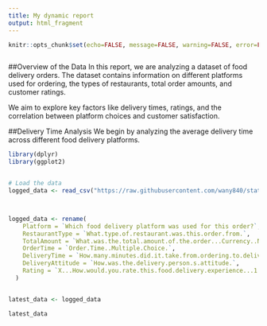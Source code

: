 ```yaml
---
title: My dynamic report
output: html_fragment
---
```


```r
knitr::opts_chunk$set(echo=FALSE, message=FALSE, warning=FALSE, error=FALSE)


```

```css


```


##Overview of the Data
In this report, we are analyzing a dataset of food delivery orders. The dataset contains information on different platforms used for ordering, the types of restaurants, total order amounts, and customer ratings.

We aim to explore key factors like delivery times, ratings, and the correlation between platform choices and customer satisfaction.

##Delivery Time Analysis
We begin by analyzing the average delivery time across different food delivery platforms.




```r
library(dplyr)
library(ggplot2)


# Load the data
logged_data <- read_csv("https://raw.githubusercontent.com/wany840/stats220/main/foodsurvey.csv")



logged_data <- rename(
    Platform = `Which food delivery platform was used for this order?`,
    RestaurantType = `What.type.of.restaurant.was.this.order.from.`,
    TotalAmount = `What.was.the.total.amount.of.the.order...Currency..NZD.`,
    OrderTime = `Order.Time..Multiple.Choice.`,
    DeliveryTime = `How.many.minutes.did.it.take.from.ordering.to.delivery.`,
    DeliveryAttitude = `How.was.the.delivery.person.s.attitude.`,
    Rating = `X...How.would.you.rate.this.food.delivery.experience...1...Very.poor..10...Excellent...`
  )


latest_data <- logged_data

latest_data
```
